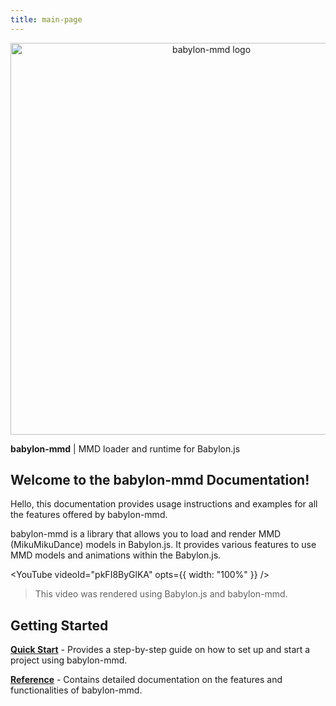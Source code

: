 ```yaml
---
title: main-page
---
```


<p align="center">
<img src="img/logo-typo.png" alt="babylon-mmd logo" width="627"/>
</p>

**babylon-mmd** | MMD loader and runtime for Babylon.js

## Welcome to the babylon-mmd Documentation!

Hello, this documentation provides usage instructions and examples for all the features offered by babylon-mmd.

babylon-mmd is a library that allows you to load and render MMD (MikuMikuDance) models in Babylon.js. It provides various features to use MMD models and animations within the Babylon.js.


<YouTube
    videoId="pkFI8ByGlKA"
    opts={{ width: "100%" }} />

> This video was rendered using Babylon.js and babylon-mmd.

## Getting Started

**[Quick Start](./docs/get-started)** - Provides a step-by-step guide on how to set up and start a project using babylon-mmd.

**[Reference](./docs/reference)** - Contains detailed documentation on the features and functionalities of babylon-mmd.
